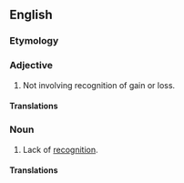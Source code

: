 ==English==

===Etymology===
{{prefix|non|recognition|lang=en}}

===Adjective===
{{en-adj|-}}

# {{lb|en|taxes}} Not involving recognition of gain or loss.

====Translations====
{{trans-top|tax term}}
{{trans-mid}}
{{trans-bottom}}

===Noun===
{{en-noun|~}}

# Lack of [[recognition]].

====Translations====
{{trans-top|lack of recognition}}
{{trans-mid}}
{{trans-bottom}}